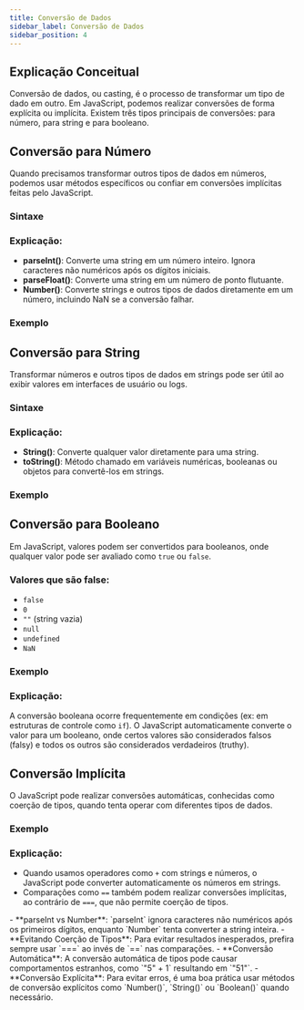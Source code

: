```yaml
---
title: Conversão de Dados
sidebar_label: Conversão de Dados
sidebar_position: 4
---
```



## Explicação Conceitual

Conversão de dados, ou casting, é o processo de transformar um tipo de dado em outro. Em JavaScript, podemos realizar conversões de forma explícita ou implícita. Existem três tipos principais de conversões: para número, para string e para booleano.

## Conversão para Número

Quando precisamos transformar outros tipos de dados em números, podemos usar métodos específicos ou confiar em conversões implícitas feitas pelo JavaScript.

### Sintaxe

<Example language="js" filename="conversao-para-numero-sintaxe.js" />

### Explicação:

- **parseInt()**: Converte uma string em um número inteiro. Ignora caracteres não numéricos após os dígitos iniciais.
- **parseFloat()**: Converte uma string em um número de ponto flutuante.
- **Number()**: Converte strings e outros tipos de dados diretamente em um número, incluindo NaN se a conversão falhar.

### Exemplo

<Example language="js" filename="conversao-para-numero-exemplo.js" />

## Conversão para String

Transformar números e outros tipos de dados em strings pode ser útil ao exibir valores em interfaces de usuário ou logs.

### Sintaxe

<Example language="js" filename="conversao-para-string-sintaxe.js" />

### Explicação:

- **String()**: Converte qualquer valor diretamente para uma string.
- **toString()**: Método chamado em variáveis numéricas, booleanas ou objetos para convertê-los em strings.

### Exemplo

<Example language="js" filename="conversao-para-string-exemplo.js" />

## Conversão para Booleano

Em JavaScript, valores podem ser convertidos para booleanos, onde qualquer valor pode ser avaliado como `true` ou `false`.

### Valores que são **false**:

- `false`
- `0`
- `""` (string vazia)
- `null`
- `undefined`
- `NaN`

### Exemplo

<Example language="js" filename="conversao-para-booleano-exemplo.js" />

### Explicação:

A conversão booleana ocorre frequentemente em condições (ex: em estruturas de controle como `if`). O JavaScript automaticamente converte o valor para um booleano, onde certos valores são considerados falsos (falsy) e todos os outros são considerados verdadeiros (truthy).

## Conversão Implícita

O JavaScript pode realizar conversões automáticas, conhecidas como coerção de tipos, quando tenta operar com diferentes tipos de dados.

### Exemplo

<Example language="js" filename="conversao-implicita-exemplo.js" />

### Explicação:

- Quando usamos operadores como `+` com strings e números, o JavaScript pode converter automaticamente os números em strings.
- Comparações como `==` também podem realizar conversões implícitas, ao contrário de `===`, que não permite coerção de tipos.


<Admonition type="info" title="Considerações Importantes">
  - **parseInt vs Number**: `parseInt` ignora caracteres não numéricos após os
  primeiros dígitos, enquanto `Number` tenta converter a string inteira. 
  - **Evitando Coerção de Tipos**:
   Para evitar resultados inesperados, prefira
  sempre usar `===` ao invés de `==` nas comparações. 
  - **Conversão Automática**: 
  A conversão automática de tipos pode causar comportamentos
  estranhos, como `"5" + 1` resultando em `"51"`. 
  - **Conversão Explícita**:
   Para evitar erros, é uma boa prática usar métodos de conversão explícitos como
  `Number()`, `String()` ou `Boolean()` quando necessário.
</Admonition>

